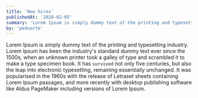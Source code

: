 ```yaml
---
title: 'New hires'
publishedAt: '2020-02-05'
summary: 'Lorem Ipsum is simply dummy text of the printing and typesetting industry.'
by: 'peduarte'
---
```


Lorem Ipsum is simply dummy text of the printing and typesetting industry. Lorem Ipsum has been the industry's
standard dummy text ever since the 1500s, when an unknown printer took a galley of type and scrambled it to make a
type specimen book. It has `survived` not only five centuries, but also the leap into electronic typesetting, remaining
essentially unchanged. It was popularised in the 1960s with the release of Letraset sheets containing Lorem Ipsum
passages, and more recently with desktop publishing software like Aldus PageMaker including versions of Lorem Ipsum.
